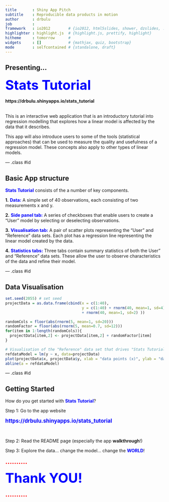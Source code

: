 ```yaml
---
title       : Shiny App Pitch
subtitle    : Reproducible data products in motion
author      : drbulu
job         : 
framework   : io2012        # {io2012, html5slides, shower, dzslides, ...}
highlighter : highlight.js  # {highlight.js, prettify, highlight}
hitheme     : tomorrow      # 
widgets     : []            # {mathjax, quiz, bootstrap}
mode        : selfcontained # {standalone, draft}
--- 
```


## Presenting...

<div align="center">
<b style="color:blue;font-size:300%;">Stats Tutorial</b><br/><br/>
<b>https://drbulu.shinyapps.io/stats_tutorial</b><br/><br/>
</div>

<p>This is an interactive web application that is an introductory tutorial 
into regression modelling that explores how a linear model is affected by the data that it describes.</p>

<p>This app will also introduce users to some of the tools (statistical approaches) that can be used to measure the quality and usefulness of a regression model. These concepts also apply to other types of linear models.</p>

--- .class #id  

## Basic App structure

<b style="color:blue;">Stats Tutorial</b> consists of the a number of key components.

<b>1.</b> <b style="color:blue;">Data:</b> A simple set of 40 observations, each consisting of two measurements x and y.  

<b>2.</b> <b style="color:blue;">Side panel tab:</b> A series of checkboxes that enable users to create a "User" model by selecting or deselecting observations.  

<b>3.</b> <b style="color:blue;">Visualisation tab:</b> A pair of scatter plots representing the "User" and "Reference" data sets. Each plot has a regression line representing the linear model created by the data.  

<b>4.</b> <b style="color:blue;">Statistics tabs:</b> Three tabs contain summary statistics of both the User" and "Reference" data sets. These allow the user to observe characteristics of the data and refine their model.  

--- .class #id

## Data Visualisation
```r
set.seed(2055) # set seed
projectData = as.data.frame(cbind(x = c(1:40), 
                                  y = c(1:40) + rnorm(40, mean=1, sd=4) 
                                  + rnorm(40, mean=1, sd=2) ))

randomCols = floor(abs(rnorm(5, mean=1, sd=20)))
randomFactor = floor(abs(rnorm(5, mean=0.7, sd=12)))
for(item in 1:length(randomCols)){
  projectData[item,2] <- projectData[item,2] + randomFactor[item]
}
```

```r
# Visualisation of the "Reference" data set that drives "Stats Tutorial"!
refdataModel = lm(y ~ x, data=projectData)    
plot(projectData$x, projectData$y, xlab = "data points (x)", ylab = "data values (y)")
abline(a = refdataModel)
```

--- .class #id

## Getting Started

How do you get started with <b style="color:blue;">Stats Tutorial</b>?

Step 1: Go to the app website

<div align="center">
<b style="color:blue;font-size:120%;">https://drbulu.shinyapps.io/stats_tutorial</b>
</div>
<br/>

Step 2: Read the README page (especially the app <b>walkthrough</b>!)

Step 3: Explore the data... change the model... change the <b style="color:blue;">WORLD</b>!

<div align="center"><b style="color:red;font-size:150%;">..........</b></div>
<div align="center">
<b style="color:blue;font-size:300%;">Thank YOU!</b>
</div>
<div align="center"><b style="color:red;font-size:150%;">..........</b></div>
